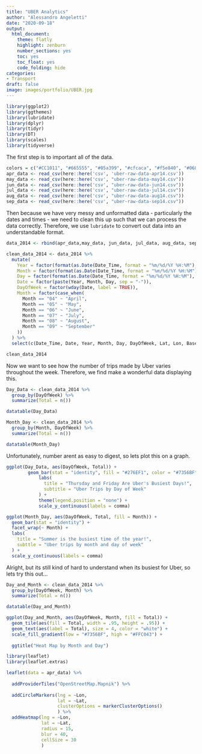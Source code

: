 ```yaml
---
title: "UBER Analytics"
author: "Alessandro Angeletti"
date: "2020-09-18"
output:
  html_document:
    theme: flatly
    highlight: zenburn
    number_sections: yes
    toc: yes
    toc_float: yes
    code_folding: hide
categories:
- Transport
draft: false
image: images/portfolio/UBER.jpg
---
```


```r
library(ggplot2)
library(ggthemes)
library(lubridate)
library(dplyr)
library(tidyr)
library(DT)
library(scales)
library(tidyverse)
```

The first step is to important all of the data.

```r
colors = c("#CC1011", "#665555", "#05a399", "#cfcaca", "#f5e840", "#0683c9", "#e075b0")
apr_data <- read_csv(here::here('csv', 'uber-raw-data-apr14.csv'))
may_data <- read_csv(here::here('csv', "uber-raw-data-may14.csv"))
jun_data <- read_csv(here::here('csv', "uber-raw-data-jun14.csv"))
jul_data <- read_csv(here::here('csv', "uber-raw-data-jul14.csv"))
aug_data <- read_csv(here::here('csv', "uber-raw-data-aug14.csv"))
sep_data <- read_csv(here::here('csv', "uber-raw-data-sep14.csv"))
```


Then because we have very messy and unformatted data - particularly the dates and times - we need to clean this up such that we can process the data correctly. Therefore, we use `lubridate` to convert out data into an understandable format.

```r
data_2014 <- rbind(apr_data,may_data, jun_data, jul_data, aug_data, sep_data)

clean_data_2014 <- data_2014 %>% 
  mutate(
    Year = factor(format(as.Date(Date_Time, format = "%m/%d/%Y %H:%M"), "%Y")),
    Month = factor(format(as.Date(Date_Time, format = "%m/%d/%Y %H:%M"), "%m")),
    Day = factor(format(as.Date(Date_Time, format = "%m/%d/%Y %H:%M"), "%d")),
    Date = factor(paste(Year, Month, Day, sep = "-")),
    DayOfWeek = factor(wday(Date, label = TRUE)),
    Month = factor(case_when(
      Month == "04" ~ "April",
      Month == "05" ~ "May",
      Month == "06" ~ "June",
      Month == "07" ~ "July",
      Month == "08" ~ "August",
      Month == "09" ~ "September"
    ))
  ) %>% 
  select(c(Date_Time, Date, Year, Month, Day, DayOfWeek, Lat, Lon, Base))

clean_data_2014
```

Now we want to see how the number of trips made by Uber varies throughout the week. Therefore, we find make a wonderful data displaying this.

```r
Day_Data <- clean_data_2014 %>% 
  group_by(DayOfWeek) %>%
  summarize(Total = n())

datatable(Day_Data)

Month_Day <- clean_data_2014 %>%
  group_by(Month, DayOfWeek) %>%
  summarize(Total = n())

datatable(Month_Day)
```

Unfortunately, number arent as easy to digest, so lets plot this on a graph.

```r
ggplot(Day_Data, aes(DayOfWeek, Total)) + 
        geom_bar(stat = "identity", fill = "#276EF1", color = "#7356BF") +
            labs(
              title = "Thursday and Friday Are Uber's Busiest Days!",
              subtitle = "Uber Trips by Day of Week"
            ) +
            theme(legend.position = "none") +
            scale_y_continuous(labels = comma)

ggplot(Month_Day, aes(DayOfWeek, Total, fill = Month)) + 
  geom_bar(stat = "identity") +
  facet_wrap(~ Month) +
  labs(
    title = "Summer is the busiest time of the year!",
    subttle = "Uber trips by month and day of week"
  ) +
  scale_y_continuous(labels = comma)
```
Alright, but its still kind of hard to understand when its busiest for Uber, so lets try this out...

```r
Day_and_Month <- clean_data_2014 %>%
  group_by(DayOfWeek, Month) %>%
  summarize(Total = n())

datatable(Day_and_Month)

ggplot(Day_and_Month, aes(DayOfWeek, Month, fill = Total)) +
  geom_tile(aes(fill = Total, width = .95, height = .95)) +
  geom_text(aes(label = Total), size = 4, color = "white") +
  scale_fill_gradient(low = "#7356BF", high = "#FFC043") +
  
  ggtitle("Heat Map by Month and Day")
```

```r
library(leaflet)
library(leaflet.extras)

leaflet(data = apr_data) %>% 
  
  addProviderTiles("OpenStreetMap.Mapnik") %>% 
  
  addCircleMarkers(lng = ~Lon, 
                   lat = ~Lat,
                   clusterOptions = markerClusterOptions()
                   ) %>% 
  addHeatmap(lng = ~Lon, 
             lat = ~Lat,
             radius = 15,
             blur = 40,
             cellSize = 30
             )
```

